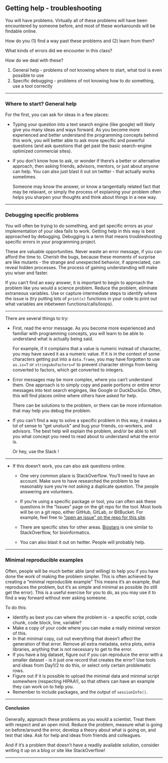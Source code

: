 ## Getting help - troubleshooting

You will have problems.
Virtually all of these problems will have been encountered by someone before,
and most of these workarounds will be findable online.

How do you (1) find a way past these problems and (2) learn from them?

What kinds of errors did we encounter in this class?

How do we deal with these?

1. General help - problems of not knowing where to start, 
    what tool is even possible to use
1. Specific debugging - problems of not knowing how to do something, 
    use a tool correctly

---

### Where to start? General help

For the first, you can ask for ideas in a few places:

- Typing your question into a text search engine (like google) will likely 
    give you many ideas and ways forward. As you become more experienced
    and better understand the programming concepts behind this work, 
    you will better able to ask more specific and powerful questions
    (and ask questions that get past the basic search-engine optimized
    commercial sites).

- If you don't know how to ask, or wonder if there's a better or alternative
    approach, then asking friends, advisors, mentors, or just about anyone
    can help. You can also just blast it out on twitter - that actually works
    sometimes.

    Someone may know the answer, or know a tangentially related fact
    that may be relavant, or simply the process of explaining your problem
    often helps you sharpen your thoughts and think about things in a new way.

---

### Debugging specific problems

You will often be trying to do something, and get specific errors as your
implementation of your idea fails to work.
Getting help in this way is best approached by debugging.
Debugging is a term that means troubleshooting specific errors in your
programming project.

These are valuable opportunities. 
Never waste an error message, if you can afford the time to. 
Cherish the bugs, because these moments of surprise are like
mutants - the strange and unexpected behavior, if appreciated, can reveal
hidden processes.
The process of gaining understanding will make you wiser and faster.

If you can't find an easy answer, it is important to begin to approach the
problem like you would a science problem.
Reduce the problem, eliminate extraneous variables.
Use or capture intermediate steps to identify where the issue is
(try putting lots of `print(x)` functions in your code to print out what
variables are inbetween functions/calls/loops).

---

There are several things to try:

- First, read the error message. As you become more experienced and familiar
    with programming concepts, you will learn to be able to understand what
    is actually being said. 

    For example, if it complains that a value is numeric instead of character,
    you may have saved it as a numeric value. If it is in the context of
    some characters getting put into a `data.frame`, you may have forgotten
    to use `as.is=T` or `stringsAsFactors=F` to prevent character strings from
    being converted to factors, which get converted to integers.

- Error messages may be more complex, where you can't understand them.
    One approach is to simply copy and paste portions or entire error messages
    into text search enginges, like Google or DuckDuckGo.
    Often, this will find places online where others have asked for help.

    There can be solutions to the problem, or there can be more information
    that may help you debug the problem.

- If you can't find a way to solve a specific problem in this way, it makes
    a lot of sense to "get unstuck" and bug your friends, co-workers,
    and advisors. The best help will explain the problem, and/or be able to 
    tell you what concept you need to read about to understand what the
    error is.

    Or hey, use the Slack !

---

- If this doesn't work, you can also ask questions online.

    - One very common place is StackOverflow. You'll need to have an account.
        Make sure to have researched the problem to be reasonably sure you're 
        not asking a duplicate question. The people answering are volunteers.

    - If you're using a specific package or tool, you can often ask these
        questions in the "Issues" page on the git repo for the tool.
        Most tools will be on a git repo, either GitHub, GitLab, or BitBucket.
        For example, feel free to 
        ["open an issue" on the repo for this site](https://github.com/darachm/dll-r/issues).

    - There are specific sites for other areas.
        [Biostars](https://www.biostars.org/) is one similar to StackOverflow,
        for bioinformatics.

    - You can also blast it out on twitter. People will probably help.

---

### Minimal reproducible examples

Often, people will be much better able (and willing) to help you if you have
done the work of making the problem simpler.
This is often achieved by creating a "minimal reproducible example"
This means it's an example, that reproduces the problem, but it's as simple
and minimal as possible (to still get the error).
This is a useful exercise for you to do, as you may use it to find a
way forward without ever asking someone.

To do this:

- Identify as best you can where the problem is - a specific script, 
    code chunk, code block, line, variable?
- Make a copy of your code where you can make a really minimal version of this.
- In that minimal copy, cut out everything that doesn't affect the generation
    of that error. Remove all extra metadata, extra plots, extra libraries,
    anything that is not necessary to get to the error.
- If you have a big dataset, figure out if you can reproduce the error with
    a smaller dataset - is it just one record that creates the error?
    Use tools and ideas from Day1/2 to do this, or select only certain
    problematic rows.
- Figure out if it is possible to upload the minimal data and minimal script 
    somewhere (respecting HIPAA!), so that others can have an example they
    can work on to help you.
- Remember to include packages, and the output of `sessionInfo()`.

---

#### Conclusion

Generally, approach these problems as you would a scientist.
Treat them with respect and an open mind.
Reduce the problem, measure what is going on before/around the error,
develop a theory about what is going on, and test that idea.
Ask for help and ideas from friends and colleagues.

And if it's a problem that doesn't have a readily available solution,
consider writing it up on a blog or site like StackOverflow!

---

<!-- maybe not....
### Exercise - debug one of the following Rmds
-->
